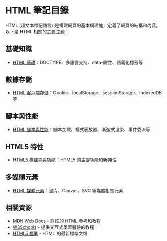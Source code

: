 # HTML 筆記目錄

HTML (超文本標記語言) 是構建網頁的基本構建塊，定義了網頁的結構和內容。以下是 HTML 相關的主要主題：

## 基礎知識
- [HTML 基礎](basics)：DOCTYPE、多語言支持、data-屬性、語義化標籤等

## 數據存儲
- [HTML 客戶端存儲](storage)：Cookie、localStorage、sessionStorage、IndexedDB 等

## 腳本與性能
- [HTML 腳本與性能](scripting)：腳本加載、樣式表放置、漸進式渲染、事件委派等

## HTML5 特性
- [HTML5 構建塊與功能](building-blocks)：HTML5 的主要功能和新特性

## 多媒體元素
- [HTML 媒體元素](media)：圖片、Canvas、SVG 等媒體相關元素

## 相關資源

- [MDN Web Docs](https://developer.mozilla.org/zh-TW/docs/Web/HTML) - 詳細的 HTML 參考和教程
- [W3Schools](https://www.w3schools.com/html/) - 提供交互式學習體驗的教程
- [HTML5 標準](https://html.spec.whatwg.org/) - HTML 的最新標準文檔 